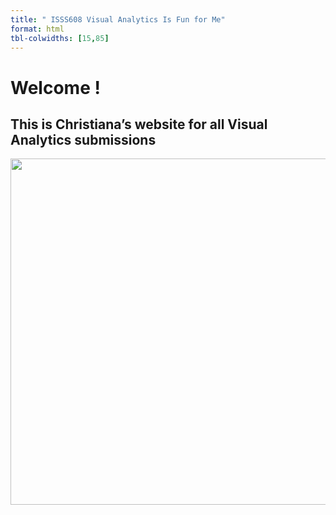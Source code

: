 ```yaml
---
title: " ISSS608 Visual Analytics Is Fun for Me"
format: html
tbl-colwidths: [15,85]
---
```


# Welcome !

## This is Christiana's website for all Visual Analytics submissions

![](images/photo_2023-01-20_23-46-00.jpg){width="554"}
